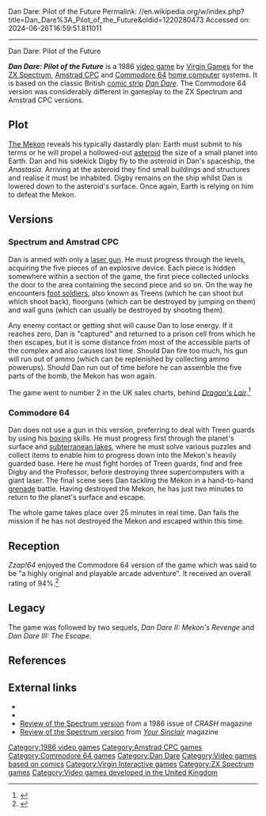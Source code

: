 Dan Dare: Pilot of the Future
Permalink: //en.wikipedia.org/w/index.php?title=Dan_Dare%3A_Pilot_of_the_Future&oldid=1220280473
Accessed on: 2024-06-26T16:59:51.811011



------
Dan Dare: Pilot of the Future
{{About|the video game|other uses|Dan Dare (disambiguation)}}
{{Infobox video game
| title = Dan Dare: Pilot of the Future
| image = Dan Dare - Pilot of the Future Coverart.png
| caption = Cover art
| developer = Gang of Five
| publisher = [[Virgin Interactive|Virgin Games]], [[Electronic Arts]]
| released = [[1986 in video gaming|1986]]
| genre = [[Action-adventure game|Action-adventure]]
| modes = [[Single-player video game|Single-player]]
| platforms = [[ZX Spectrum]], [[Amstrad CPC]], [[Commodore 64]]
}}

'''''Dan Dare: Pilot of the Future''''' is a 1986 [[video game]] by [[Virgin Interactive|Virgin Games]] for the [[ZX Spectrum]], [[Amstrad CPC]] and [[Commodore 64]] [[home computer]] systems. It is based on the classic British [[comic strip]] ''[[Dan Dare]]''. The Commodore 64 version was considerably different in gameplay to the ZX Spectrum and Amstrad CPC versions.

==Plot==
[[The Mekon]] reveals his typically dastardly plan: Earth must submit to his terms or he will propel a hollowed-out [[asteroid]] the size of a small planet into Earth. Dan and his sidekick Digby fly to the asteroid in Dan's spaceship, the ''Anastasia''. Arriving at the asteroid they find small buildings and structures and realise it must be inhabited. Digby remains on the ship whilst Dan is lowered down to the asteroid's surface. Once again, Earth is relying on him to defeat the Mekon.

==Versions==
===Spectrum and Amstrad CPC===
Dan is armed with only a [[Raygun|laser gun]]. He must progress through the levels, acquiring the five pieces of an explosive device. Each piece is hidden somewhere within a section of the game, the first piece collected unlocks the door to the area containing the second piece and so on. On the way he encounters [[foot soldier]]s, also known as Treens (which he can shoot but which shoot back), floorguns (which can be destroyed by jumping on them) and wall guns (which can usually be destroyed by shooting them).

Any enemy contact or getting shot will cause Dan to lose energy. If it reaches zero, Dan is "captured" and returned to a prison cell from which he then escapes, but it is some distance from most of the accessible parts of the complex and also causes lost time. Should Dan fire too much, his gun will run out of ammo (which can be replenished by collecting ammo powerups). Should Dan run out of time before he can assemble the five parts of the bomb, the Mekon has won again.

The game went to number 2 in the UK sales charts, behind ''[[Dragon's Lair]]''.<ref>{{Cite web |url=http://ysrnry.co.uk/ys12.htm |title=Archived copy |access-date=2014-06-15 |archive-url=https://web.archive.org/web/20140617173715/http://ysrnry.co.uk/ys12.htm |archive-date=2014-06-17 |url-status=dead}}</ref>

===Commodore 64===
Dan does not use a gun in this version, preferring to deal with Treen guards by using his [[boxing]] skills. He must progress first through the planet's surface and [[subterranean lake]]s, where he must solve various puzzles and collect items to enable him to progress down into the Mekon's heavily guarded base. Here he must fight hordes of Treen guards, find and free Digby and the Professor, before destroying three supercomputers with a giant laser. The final scene sees Dan tackling the Mekon in a hand-to-hand [[grenade]] battle. Having destroyed the Mekon, he has just two minutes to return to the planet's surface and escape.

The whole game takes place over 25 minutes in real time. Dan fails the mission if he has not destroyed the Mekon and escaped within this time.

==Reception==
{{Video game reviews
| award1Pub = ''Crash''
| award1 = Crash Smash
| award2Pub = ''Sinclair User''
| award2 = SU Classic
| award3Pub = ''Your Sinclair''
| award3 = Megagame 
}}
''Zzap!64'' enjoyed the Commodore 64 version of the game which was said to be "a highly original and playable arcade adventure". It received an overall rating of 94%.<ref>{{Cite web|url=http://www.zzap64.co.uk/cgi-bin/displaypage.pl?issue=019&page=027&magazine=zzap|title = Redirecting}}</ref>

== Legacy ==
The game was followed by two sequels, ''Dan Dare II: Mekon's Revenge'' and ''Dan Dare III: The Escape''.

==References==
{{Reflist}}

==External links==
*{{WoS game|id=0001235}}
*{{lemon64 game|id=616|name=Dan Dare: Pilot of the Future}}
*[http://www.crashonline.org.uk/32/dandare.htm Review of the Spectrum version] from a 1986 issue of ''CRASH'' magazine
*[https://web.archive.org/web/20070701224039/http://www.ysrnry.co.uk/articles/dandare.htm Review of the Spectrum version] from ''[[Your Sinclair]]'' magazine

{{Dan Dare}}

[[Category:1986 video games]]
[[Category:Amstrad CPC games]]
[[Category:Commodore 64 games]]
[[Category:Dan Dare]]
[[Category:Video games based on comics]]
[[Category:Virgin Interactive games]]
[[Category:ZX Spectrum games]]
[[Category:Video games developed in the United Kingdom]]